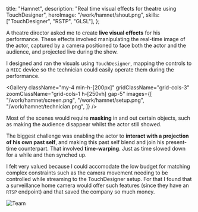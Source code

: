   title: "Hamnet",
  description: "Real time visual effects for theatre using TouchDesigner",
  heroImage: "/work/hamnet/shout.png",
  skills: ["TouchDesigner", "RSTP", "GLSL"],
};

A theatre director asked me to create **live visual effects** for his performance.
These effects involved manipulating the real-time image of the actor, captured
by a camera positioned to face both the actor and the audience, and projected
live during the show.

I designed and ran the visuals using `TouchDesigner`, mapping the controls to a
`MIDI` device so the technician could easily operate them during the performance.

<Gallery
  className="my-4 min-h-[200px]"
  gridClassName="grid-cols-3"
  zoomClassName="grid-cols-1 h-[250vh] gap-5"
  images={[
    "/work/hamnet/screen.png",
    "/work/hamnet/setup.png",
    "/work/hamnet/technician.png",
  ]}
/>

Most of the scenes would require **masking** in and out certain objects, such as
making the audience disappear whilst the actor still showed.

The biggest challenge was enabling the actor to **interact with a projection of
his own past self**, and making this past self blend and join his present-time
counterpart. That involved **time-warping**. Just as time slowed down for a while
and then synched up.

I felt very valued because <Hi>I could accomodate the low budget for matching
complex constraints</Hi> such as the camera movement needing to be controlled
while streaming to the TouchDesigner setup. For that I found that a surveillance
home camera would offer such features (since they have an `RTSP` endpoint) and
that saved the company so much money.

![Team](/work/hamnet/team.jpg)
